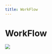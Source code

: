 ```yaml
---
title: WorkFlow
---
```


# WorkFlow

![](https://qingyon-revornix-public.oss-cn-beijing.aliyuncs.com/images/202505061356706.svg)
